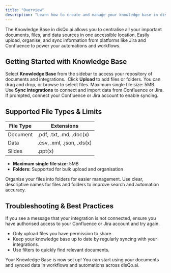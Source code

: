 ```yaml
---
title: "Overview"
description: "Learn how to create and manage your knowledge base in disQo.ai"
---
```


<Info>
The Knowledge Base in disQo.ai allows you to centralise all your important documents, files, and data sources in one accessible location. Easily upload, organise, and sync information from platforms like Jira and Confluence to power your automations and workflows.
</Info>

## Getting Started with Knowledge Base

<Steps>
<Step title="Navigate to Knowledge Base">
    Select <b>Knowledge Base</b> from the sidebar to access your repository of documents and integrations.
    <Frame caption="Knowledge Base main page UI">
        <img src="/images/knowledge-base-main.png" alt="" />
    </Frame>
</Step>
<Step title="Upload Files or Folders">
    Click <b>Upload</b> to add files or folders. You can drag and drop, or browse to select files. Maximum single file size: 5MB.
    <Frame caption="Upload files or folders UI">
        <img src="/images/knowledge-base-upload.png" alt="" />
    </Frame>
</Step>
<Step title="Sync Integrations">
    Use <b>Sync integrations</b> to connect and import data from Confluence or Jira.
    <Frame caption="Sync integrations UI">
        <img src="/images/knowledge-base-sync.png" alt="" />
    </Frame>
</Step>
<Step title="Connect to Confluence or Jira">
    If prompted, connect your Confluence or Jira account to enable syncing.
    <Tabs>
    <Tab title="Confluence">
        <Frame caption="Connect to Confluence UI">
            <img src="/images/knowledge-base-connect-confluence.png" alt="" />
        </Frame>
    </Tab>
    <Tab title="Jira">
        <Frame caption="Connect to Jira UI">
            <img src="/images/knowledge-base-connect-jira.png" alt="" />
        </Frame>
    </Tab>
    </Tabs>
</Step>
</Steps>

## Supported File Types & Limits

| File Type | Extensions                  |
|-----------|-----------------------------|
| Document  | .pdf, .txt, .md, .doc(x)    |
| Data      | .csv, .xml, .json, .xls(x)  |
| Slides    | .ppt(x)                     |

- <b>Maximum single file size:</b> 5MB
- <b>Folders:</b> Supported for bulk upload and organisation

<Tip>
Organise your files into folders for easier management. Use clear, descriptive names for files and folders to improve search and automation accuracy.
</Tip>

## Troubleshooting & Best Practices

<Warning>
If you see a message that your integration is not connected, ensure you have authorised access to your Confluence or Jira account and try again.
</Warning>

- Only upload files you have permission to share.
- Keep your knowledge base up to date by regularly syncing with your integrations.
- Use filters to quickly find relevant documents.

<Check>
Your Knowledge Base is now set up! You can start using your documents and synced data in workflows and automations across disQo.ai.
</Check>
